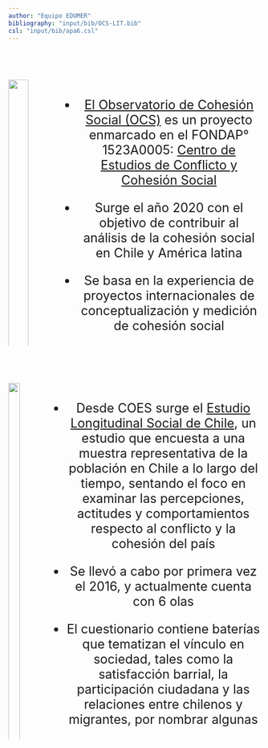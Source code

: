 ```yaml
---
author: "Equipo EDUMER"
bibliography: "input/bib/OCS-LIT.bib"
csl: "input/bib/apa6.csl"
---
```


## 

::::: columns
::: {.column width="35%"}

<br>

![](images/LOGO-OCS.png){width="100%" fig-align="right"}
:::

:::{.column width="10%"}

:::

::: {.column width="55%" style="font-size: 25px; text-align: center; margin: 0 auto;"}

<br>

-   [El Observatorio de Cohesión Social (OCS)](https://ocs-coes.com/){target="_blank"} es un proyecto enmarcado en el FONDAP° 1523A0005: [Centro de Estudios de Conflicto y Cohesión Social](https://coes.cl/){target="_blank"}

-   Surge el año 2020 con el objetivo de contribuir al análisis de la cohesión social en Chile y América latina

-  Se basa en la experiencia de proyectos internacionales de conceptualización y medición de cohesión social

:::
:::::

##

::::: columns
::: {.column width="35%"}

<br>

![](images/elsoc.png){width="100%" fig-align="right"}
:::

:::{.column width="10%"}

:::

::: {.column width="55%" style="font-size: 25px; text-align: center; margin: 0 auto;"}

<br>

-  Desde COES surge el [Estudio Longitudinal Social de Chile](https://coes.cl/elsoc/){target="_blank"}, un estudio que encuesta a una muestra representativa de la población en Chile a lo largo del tiempo, sentando el foco en examinar las percepciones, actitudes y comportamientos respecto al conflicto y la cohesión del país

-  Se llevó a cabo por primera vez el 2016, y actualmente cuenta con 6 olas

-  El cuestionario contiene baterías que tematizan el vínculo en sociedad, tales como la satisfacción barrial, la participación ciudadana y las relaciones entre chilenos y migrantes, por nombrar algunas

:::
:::::
